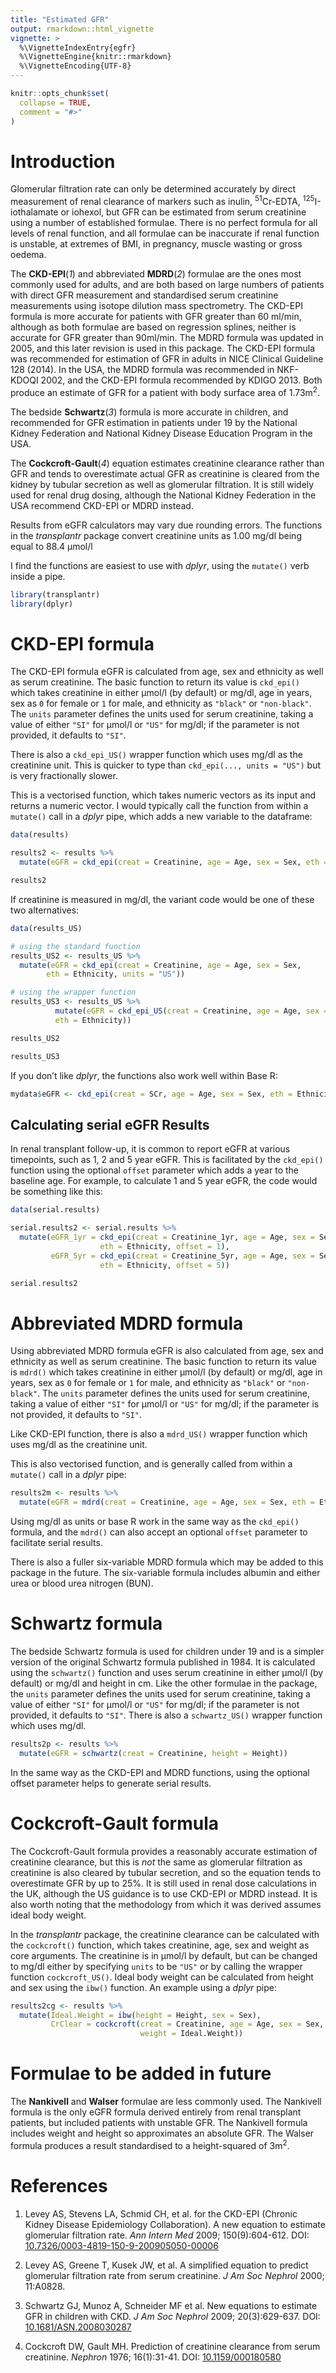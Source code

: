 ```yaml
---
title: "Estimated GFR"
output: rmarkdown::html_vignette
vignette: >
  %\VignetteIndexEntry{egfr}
  %\VignetteEngine{knitr::rmarkdown}
  %\VignetteEncoding{UTF-8}
---
```


```r
knitr::opts_chunk$set(
  collapse = TRUE,
  comment = "#>"
)
```

# Introduction

Glomerular filtration rate can only be determined accurately by direct measurement of renal clearance of markers such as inulin, ^51^Cr-EDTA, ^125^I-iothalamate or iohexol, but GFR can be estimated from serum creatinine using a number of established formulae. There is no perfect formula for all levels of renal function, and all formulae can be inaccurate if renal function is unstable, at extremes of BMI, in pregnancy, muscle wasting or gross oedema.

The **CKD-EPI**(_1_) and abbreviated **MDRD**(_2_) formulae are the ones most commonly used for adults, and are both based on large numbers of patients with direct GFR measurement and standardised serum creatinine measurements using isotope dilution mass spectrometry. The CKD-EPI formula is more accurate for patients with GFR greater than 60 ml/min, although as both formulae are based on regression splines, neither is accurate for GFR greater than 90ml/min. The MDRD formula was updated in 2005, and this later revision is used in this package. The CKD-EPI formula was recommended for estimation of GFR in adults in NICE Clinical Guideline 128 (2014). In the USA, the MDRD formula was recommended in NKF-KDOQI 2002, and the CKD-EPI formula recommended by KDIGO 2013. Both produce an estimate of GFR for a patient with body surface area of 1.73m^2^.

The bedside **Schwartz**(_3_) formula is more accurate in children, and recommended for GFR estimation in patients under 19 by the National Kidney Federation and National Kidney Disease Education Program in the USA.

The **Cockcroft-Gault**(_4_) equation estimates creatinine clearance rather than GFR and tends to overestimate actual GFR as creatinine is cleared from the kidney by tubular secretion as well as glomerular filtration. It is still widely used for renal drug dosing, although the National Kidney Federation in the USA recommend CKD-EPI or MDRD instead.

Results from eGFR calculators may vary due rounding errors. The functions in the _transplantr_ package convert creatinine units as 1.00 mg/dl being equal to 88.4 µmol/l

I find the functions are easiest to use with _dplyr_, using the `mutate()` verb inside a pipe.

```r
library(transplantr)
library(dplyr)
```

# CKD-EPI formula

The CKD-EPI formula eGFR is calculated from age, sex and ethnicity as well as serum creatinine. The basic function to return its value is `ckd_epi()` which takes creatinine in either µmol/l (by default) or mg/dl, age in years, sex as `0` for female or `1` for male, and ethnicity as `"black"` or `"non-black"`. The `units` parameter defines the units used for serum creatinine, taking a value of either `"SI"` for µmol/l or `"US"` for mg/dl; if the parameter is not provided, it defaults to `"SI"`.

There is also a `ckd_epi_US()` wrapper function which uses mg/dl as the creatinine unit. This is quicker to type than `ckd_epi(..., units = "US")` but is very fractionally slower.

This is a vectorised function, which takes numeric vectors as its input and returns a numeric vector. I would typically call the function from within a `mutate()` call in a _dplyr_ pipe, which adds a new variable to the dataframe:

```r
data(results)

results2 <- results %>%
  mutate(eGFR = ckd_epi(creat = Creatinine, age = Age, sex = Sex, eth = Ethnicity))

results2
```

If creatinine is measured in mg/dl, the variant code would be one of these two alternatives:

```r
data(results_US)

# using the standard function
results_US2 <- results_US %>%
  mutate(eGFR = ckd_epi(creat = Creatinine, age = Age, sex = Sex,
        eth = Ethnicity, units = "US"))

# using the wrapper function
results_US3 <- results_US %>%
          mutate(eGFR = ckd_epi_US(creat = Creatinine, age = Age, sex = Sex,
          eth = Ethnicity))

results_US2

results_US3
```

If you don't like _dplyr_, the functions also work well within Base R:

```r
mydata$eGFR <- ckd_epi(creat = SCr, age = Age, sex = Sex, eth = Ethnicity)
```

## Calculating serial eGFR Results

In renal transplant follow-up, it is common to report eGFR at various timepoints, such as 1, 2 and 5 year eGFR. This is facilitated by the `ckd_epi()` function using the optional `offset` parameter which adds a year to the baseline age. For example, to calculate 1 and 5 year eGFR, the code would be something like this:

```r
data(serial.results)

serial.results2 <- serial.results %>%
  mutate(eGFR_1yr = ckd_epi(creat = Creatinine_1yr, age = Age, sex = Sex,
                    eth = Ethnicity, offset = 1),
         eGFR_5yr = ckd_epi(creat = Creatinine_5yr, age = Age, sex = Sex,
                    eth = Ethnicity, offset = 5))

serial.results2
```

# Abbreviated MDRD formula

Using abbreviated MDRD formula eGFR is also calculated from age, sex and ethnicity as well as serum creatinine. The basic function to return its value is `mdrd()` which takes creatinine in either µmol/l (by default) or mg/dl, age in years, sex as `0` for female or `1` for male, and ethnicity as `"black"` or `"non-black"`. The `units` parameter defines the units used for serum creatinine, taking a value of either `"SI"` for µmol/l or `"US"` for mg/dl; if the parameter is not provided, it defaults to `"SI"`.

Like CKD-EPI function, there is also a `mdrd_US()` wrapper function which uses mg/dl as the creatinine unit.

This is also vectorised function, and is generally called from within a `mutate()` call in a _dplyr_ pipe:

```r
results2m <- results %>%
  mutate(eGFR = mdrd(creat = Creatinine, age = Age, sex = Sex, eth = Ethnicity))
```

Using mg/dl as units or base R work in the same way as the `ckd_epi()` formula, and the `mdrd()` can also accept an optional `offset` parameter to facilitate serial results.

There is also a fuller six-variable MDRD formula which may be added to this package in the future. The six-variable formula includes albumin and either urea or blood urea nitrogen (BUN).

# Schwartz formula

The bedside Schwartz formula is used for children under 19 and is a simpler version of the original Schwartz formula published in 1984. It is calculated using the `schwartz()` function and uses serum creatinine in either µmol/l (by default) or mg/dl and height in cm. Like the other formulae in the package, the `units` parameter defines the units used for serum creatinine, taking a value of either `"SI"` for µmol/l or `"US"` for mg/dl; if the parameter is not provided, it defaults to `"SI"`. There is also a `schwartz_US()` wrapper function which uses mg/dl.

```r
results2p <- results %>%
  mutate(eGFR = schwartz(creat = Creatinine, height = Height))
```

In the same way as the CKD-EPI and MDRD functions, using the optional offset parameter helps to generate serial results.

# Cockcroft-Gault formula

The Cockcroft-Gault formula provides a reasonably accurate estimation of creatinine clearance, but this is _not_ the same as glomerular filtration as creatinine is also cleared by tubular secretion, and so the equation tends to overestimate GFR by up to 25%. It is still used in renal dose calculations in the UK, although the US guidance is to use CKD-EPI or MDRD instead. It is also worth noting that the methodology from which it was derived assumes ideal body weight.

In the _transplantr_ package, the creatinine clearance can be calculated with the `cockcroft()` function, which takes creatinine, age, sex and weight as core arguments. The creatinine is in µmol/l by default, but can be changed to mg/dl either by specifying `units` to be `"US"` or by calling the wrapper function `cockcroft_US()`. Ideal body weight can be calculated from height and sex using the `ibw()` function. An example using a _dplyr_ pipe:

```r
results2cg <- results %>%
  mutate(Ideal.Weight = ibw(height = Height, sex = Sex),
         CrClear = cockcroft(creat = Creatinine, age = Age, sex = Sex,
                             weight = Ideal.Weight))
```


# Formulae to be added in future

The **Nankivell** and **Walser** formulae are less commonly used. The Nankivell formula is the only eGFR formula derived entirely from renal transplant patients, but included patients with unstable GFR. The Nankivell formula includes weight and height so approximates an absolute GFR. The Walser formula produces a result standardised to a height-squared of 3m^2^.

# References

1. Levey AS, Stevens LA, Schmid CH, et al. for the CKD-EPI (Chronic Kidney Disease Epidemiology Collaboration). A new equation to estimate glomerular filtration rate. _Ann Intern Med_ 2009; 150(9):604-612. DOI: [10.7326/0003-4819-150-9-200905050-00006](https://doi.org/10.7326/0003-4819-150-9-200905050-00006)

2. Levey AS, Greene T, Kusek JW, et al. A simplified equation to predict glomerular filtration rate from serum creatinine. _J Am Soc Nephrol_ 2000; 11:A0828.

3. Schwartz GJ, Munoz A, Schneider MF et al. New equations to estimate GFR in children with CKD. _J Am Soc Nephrol_ 2009; 20(3):629-637. DOI: [10.1681/ASN.2008030287](https://doi.org/10.1681/ASN.2008030287)

4. Cockcroft DW, Gault MH. Prediction of creatinine clearance from serum creatinine. _Nephron_ 1976; 16(1):31-41. DOI: [10.1159/000180580](https://doi.org/10.1159/000180580)
